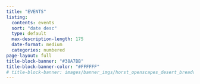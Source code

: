 ```yaml
---
title: "EVENTS"
listing:
  contents: events
  sort: "date desc"
  type: default
  max-description-length: 175
  date-format: medium
  categories: numbered
page-layout: full
title-block-banner: "#38A7BB"
title-block-banner-color: "#FFFFFF"
# title-block-banner: images/banner_imgs/horst_openscapes_desert_breadcrumbs.png # adding text on top of image make image look glitchy?
--- 
```


